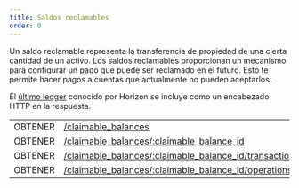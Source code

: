 ```yaml
---
title: Saldos reclamables
order: 0
---
```



Un saldo reclamable representa la transferencia de propiedad de una cierta cantidad de un activo. Los saldos reclamables proporcionan un mecanismo para configurar un pago que puede ser reclamado en el futuro. Esto te permite hacer pagos a cuentas que actualmente no pueden aceptarlos.

El [último ledger](../../structure/consistency.mdx) conocido por Horizon se incluye como un encabezado HTTP en la respuesta.

<EndpointsTable title="Puntos de extremidad">

|         |                                                                                                          |
| ------- | -------------------------------------------------------------------------------------------------------- |
| OBTENER | [/claimable_balances](../../list-all-claimable-balances.api.mdx)                                         |
| OBTENER | [/claimable_balances/:claimable_balance_id](../../retrieve-a-claimable-balance.api.mdx)                  |
| OBTENER | [/claimable_balances/:claimable_balance_id/transactions](../../cb-retrieve-related-transactions.api.mdx) |
| OBTENER | [/claimable_balances/:claimable_balance_id/operations](../../cb-retrieve-related-operations.api.mdx)     |

</EndpointsTable>
